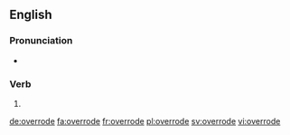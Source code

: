 ==English==

===Pronunciation===
* {{IPA|/ˈovəɹəʊd/|lang=en}}

===Verb===
{{head|en}}

# {{en-simple past of|override}}

[[de:overrode]]
[[fa:overrode]]
[[fr:overrode]]
[[pl:overrode]]
[[sv:overrode]]
[[vi:overrode]]